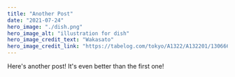---
title: "Another Post"
date: "2021-07-24"
hero_image: "./dish.png"
hero_image_alt: "illustration for dish"
hero_image_credit_text: "Wakasato"
hero_image_credit_link: "https://tabelog.com/tokyo/A1322/A132201/13066699/"
---
Here's another post! It's even better than the first one!